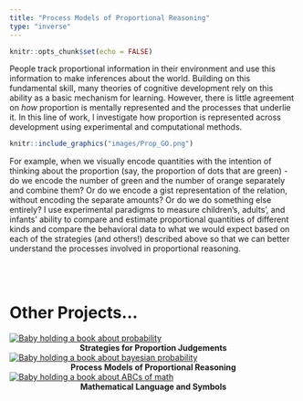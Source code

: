 ```yaml
---
title: "Process Models of Proportional Reasoning"
type: "inverse"
---
```


```r
knitr::opts_chunk$set(echo = FALSE)
```




<div class = "row">
<div class = "col-md-10">


::: {.floatting}

People track proportional information in their environment and use this information to make inferences about the world. Building on this fundamental skill, many theories of cognitive development rely on this ability as a basic mechanism for learning. However, there is little agreement on *how* proportion is mentally represented and the processes that underlie it. In this line of work, I investigate how proportion is represented across development using experimental and computational methods. 

```r
knitr::include_graphics("images/Prop_GO.png")
```

For example, when we visually encode quantities with the intention of thinking about the proportion (say, the proportion of dots that are green) - do we encode the number of green and the number of orange separately and combine them? Or do we encode a gist representation of the relation, without encoding the separate amounts? Or do we do something else entirely? I use experimental paradigms to measure children's, adults', and infants' ability to compare and estimate proportional quantities of different kinds and compare the behavioral data to what we would expect based on each of the strategies (and others!) described above so that we can better understand the processes involved in proportional reasoning. 


:::

</div>
</div>

<br>
<br>

# Other Projects...

<div class = "row">

<div class = "col-md-4">
[![Baby holding a book about probability](images/E_Probability.jpg)](projects_strategies.html)
<center>
<strong>Strategies for Proportion Judgements</strong>
</center>

</div>
<div class = "col-md-4">

[![Baby holding a book about bayesian probability](images/E_Bayesian.jpg)](projects_processes.html)
<center>
<strong>Process Models of Proportional Reasoning</strong>
</center>
</div>

<div class = "col-md-4">
[![Baby holding a book about ABCs of math](images/E_book.jpg)](projects_language.html)
<center>
<strong>Mathematical Language and Symbols</strong>
</center>

</div>
</div>